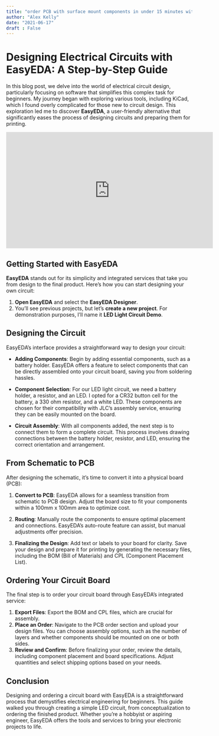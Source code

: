 ```yaml
---
title: "order PCB with surface mount components in under 15 minutes with easyEDA circuit design"
author: "Alex Kelly"
date: "2021-06-17"
draft : False
---
```



# Designing Electrical Circuits with EasyEDA: A Step-by-Step Guide

In this blog post, we delve into the world of electrical circuit design, particularly focusing on software that simplifies this complex task for beginners. My journey began with exploring various tools, including KiCad, which I found overly complicated for those new to circuit design. This exploration led me to discover **EasyEDA**, a user-friendly alternative that significantly eases the process of designing circuits and preparing them for printing.

<iframe width="560" height="315" src="https://www.youtube.com/embed/zZYB9mE8Phc?start=0" title="YouTube video player" frameborder="0" allow="accelerometer; autoplay; clipboard-write; encrypted-media; gyroscope; picture-in-picture" allowfullscreen></iframe>

## Getting Started with EasyEDA

**EasyEDA** stands out for its simplicity and integrated services that take you from design to the final product. Here's how you can start designing your own circuit:

1. **Open EasyEDA** and select the **EasyEDA Designer**.
2. You'll see previous projects, but let's **create a new project**. For demonstration purposes, I'll name it **LED Light Circuit Demo**.

## Designing the Circuit

EasyEDA's interface provides a straightforward way to design your circuit:

- **Adding Components**: Begin by adding essential components, such as a battery holder. EasyEDA offers a feature to select components that can be directly assembled onto your circuit board, saving you from soldering hassles.

- **Component Selection**: For our LED light circuit, we need a battery holder, a resistor, and an LED. I opted for a CR32 button cell for the battery, a 330 ohm resistor, and a white LED. These components are chosen for their compatibility with JLC's assembly service, ensuring they can be easily mounted on the board.

- **Circuit Assembly**: With all components added, the next step is to connect them to form a complete circuit. This process involves drawing connections between the battery holder, resistor, and LED, ensuring the correct orientation and arrangement.

## From Schematic to PCB

After designing the schematic, it's time to convert it into a physical board (PCB):

1. **Convert to PCB**: EasyEDA allows for a seamless transition from schematic to PCB design. Adjust the board size to fit your components within a 100mm x 100mm area to optimize cost.

2. **Routing**: Manually route the components to ensure optimal placement and connections. EasyEDA's auto-route feature can assist, but manual adjustments offer precision.

3. **Finalizing the Design**: Add text or labels to your board for clarity. Save your design and prepare it for printing by generating the necessary files, including the BOM (Bill of Materials) and CPL (Component Placement List).

## Ordering Your Circuit Board

The final step is to order your circuit board through EasyEDA's integrated service:

1. **Export Files**: Export the BOM and CPL files, which are crucial for assembly.
2. **Place an Order**: Navigate to the PCB order section and upload your design files. You can choose assembly options, such as the number of layers and whether components should be mounted on one or both sides.
3. **Review and Confirm**: Before finalizing your order, review the details, including component placement and board specifications. Adjust quantities and select shipping options based on your needs.

## Conclusion

Designing and ordering a circuit board with EasyEDA is a straightforward process that demystifies electrical engineering for beginners. This guide walked you through creating a simple LED circuit, from conceptualization to ordering the finished product. Whether you're a hobbyist or aspiring engineer, EasyEDA offers the tools and services to bring your electronic projects to life.

